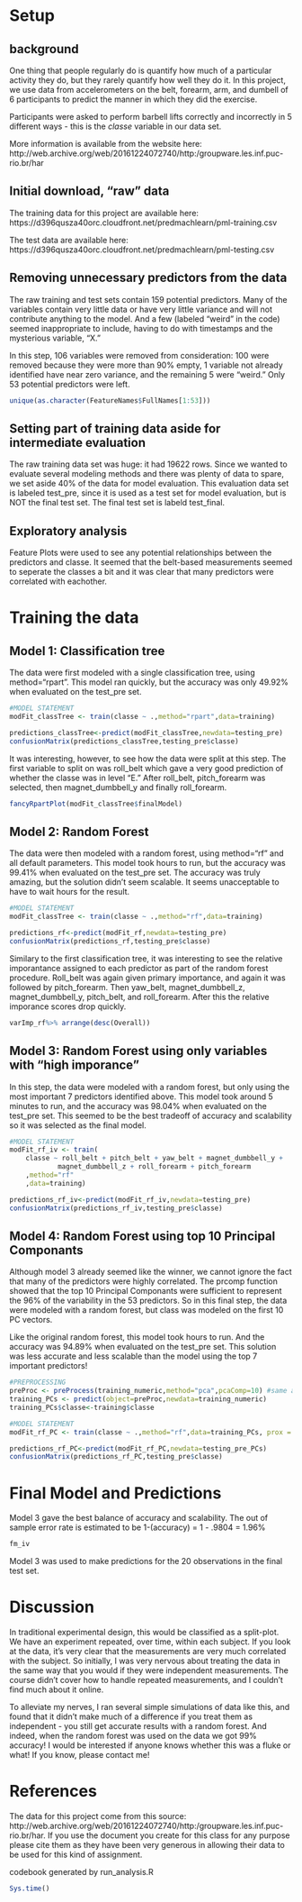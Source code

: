 
# Setup

## background 
One thing that people regularly do is quantify how much of a particular activity they do, but they rarely quantify how well they do it. In this project, we use data from accelerometers on the belt, forearm, arm, and dumbell of 6 participants to predict the manner in which they did the exercise. 

Participants were asked to perform barbell lifts correctly and incorrectly in 5 different ways - this is the _classe_ variable in our data set. 

More information is available from the website here: http://web.archive.org/web/20161224072740/http:/groupware.les.inf.puc-rio.br/har


## Initial download, "raw" data 
The training data for this project are available here:
https://d396qusza40orc.cloudfront.net/predmachlearn/pml-training.csv

The test data are available here:
https://d396qusza40orc.cloudfront.net/predmachlearn/pml-testing.csv


## Removing unnecessary predictors from the data

The raw training and test sets contain 159 potential predictors.  Many of the variables contain very little data or have very little variance and will not contribute anything to the model.  And a few (labeled "weird" in the code) seemed inappropriate to include, having to do with timestamps and the mysterious variable, "X."

In this step, 106 variables were removed from consideration: 100 were removed because they were more than 90% empty, 1 variable not already identified have near zero variance, and the remaining 5 were "weird."  Only 53 potential predictors were left. 


```r
unique(as.character(FeatureNames$FullNames[1:53]))
```

## Setting part of training data aside for intermediate evaluation

The raw training data set was huge: it had 19622 rows.  Since we wanted to evaluate several modeling methods and there was plenty of data to spare, we set aside 40% of the data for model evaluation.  This evaluation data set is labeled test_pre, since it is used as a test set for model evaluation, but is NOT the final test set.  The final test set is labeld test_final.

## Exploratory analysis

Feature Plots were used to see any potential relationships between the predictors and classe.  It seemed that the belt-based measurements seemed to seperate the classes a bit  and it was clear that many predictors were correlated with eachother.


# Training the data

## Model 1:  Classification tree

The data were first modeled with a single classification tree, using method="rpart".  This model ran quickly, but the accuracy was only 49.92% when evaluated on the test_pre set.  

```r
#MODEL STATEMENT
modFit_classTree <- train(classe ~ .,method="rpart",data=training)
```

```r
predictions_classTree<-predict(modFit_classTree,newdata=testing_pre)
confusionMatrix(predictions_classTree,testing_pre$classe)
``` 

It was interesting, however, to see how the data were split at this step.  The first variable to split on was roll_belt which gave a very good prediction of whether the classe was in level "E."  After roll_belt, pitch_forearm was selected, then magnet_dumbbell_y and finally roll_forearm.  

```r
fancyRpartPlot(modFit_classTree$finalModel)
``` 


## Model 2:  Random Forest 

The data were then modeled with a random forest, using method="rf" and all default parameters.  This model took hours to run, but the accuracy was 99.41% when evaluated on the test_pre set.  The accuracy was truly amazing, but the solution didn't seem scalable.  It seems unacceptable to have to wait hours for the result.  

```r
#MODEL STATEMENT
modFit_classTree <- train(classe ~ .,method="rf",data=training)
```

```r
predictions_rf<-predict(modFit_rf,newdata=testing_pre)
confusionMatrix(predictions_rf,testing_pre$classe)
``` 

Similary to the first classification tree, it was interesting to see the relative imporantance assigned to each predictor as part of the random forest procedure.  Roll_belt was again given primary importance, and again it was followed by pitch_forearm.  Then yaw_belt, magnet_dumbbell_z, magnet_dumbbell_y, pitch_belt, and roll_forearm.  After this the relative imporance scores drop quickly. 

```r
varImp_rf%>% arrange(desc(Overall))
``` 

## Model 3:  Random Forest using only variables with "high imporance"

In this step, the data were modeled with a random forest, but only using the most important 7 predictors identified above.  This model took around 5 minutes to run, and the accuracy was 98.04% when evaluated on the test_pre set.  This seemed to be the best tradeoff of accuracy and scalability so it was selected as the final model.

```r
#MODEL STATEMENT
modFit_rf_iv <- train(
    classe ~ roll_belt + pitch_belt + yaw_belt + magnet_dumbbell_y + 
            magnet_dumbbell_z + roll_forearm + pitch_forearm
    ,method="rf"
    ,data=training)
```

```r
predictions_rf_iv<-predict(modFit_rf_iv,newdata=testing_pre)
confusionMatrix(predictions_rf_iv,testing_pre$classe)
``` 



## Model 4:  Random Forest using top 10 Principal Componants

Although model 3 already seemed like the winner, we cannot ignore the fact that many of the predictors were highly correlated.  The prcomp function showed that the top 10 Principal Componants were sufficient to represent the 96% of the variability in the 53 predictors.  So in this final step, the data were modeled with a random forest, but class was modeled on the first 10 PC vectors. 

Like the original random forest, this model took hours to run.  And the accuracy was 94.89% when evaluated on the test_pre set.  This solution was less accurate and less scalable than the model using the top 7 important predictors!  

```r
#PREPROCESSING
preProc <- preProcess(training_numeric,method="pca",pcaComp=10) #same as prcomp function but with scale=T
training_PCs <- predict(object=preProc,newdata=training_numeric)
training_PCs$classe<-training$classe

#MODEL STATEMENT
modFit_rf_PC <- train(classe ~ .,method="rf",data=training_PCs, prox = T)
```

```r
predictions_rf_PC<-predict(modFit_rf_PC,newdata=testing_pre_PCs)
confusionMatrix(predictions_rf_PC,testing_pre$classe)
``` 

# Final Model and Predictions

Model 3 gave the best balance of accuracy and scalability.  The out of sample error rate is estimated to be 1-(accuracy) = 1 - .9804 = 1.96%
```r
fm_iv
```
Model 3 was used to make predictions for  the 20 observations in the final test set.


# Discussion 

In traditional experimental design, this would be classified as a split-plot. We have an experiment repeated, over time, within each subject.  If you look at the data, it's very clear that the measurements are very much correlated with the subject.  So initially, I was very nervous about treating the data in the same way that you would if they were independent measurements.  The course didn't cover how to handle repeated measurements, and I couldn't find much about it online.  

To alleviate my nerves, I ran several simple simulations of data like this, and found that it didn't make much of a difference if you treat them as independent - you still get accurate results with a random forest.  And indeed, when the random forest was used on the data we got 99% accuracy!  I would be interested if anyone knows whether this was a fluke or what!  If you know, please contact me!




# References
The data for this project come from this source: http://web.archive.org/web/20161224072740/http:/groupware.les.inf.puc-rio.br/har. If you use the document you create for this class for any purpose please cite them as they have been very generous in allowing their data to be used for this kind of assignment.

codebook generated by run_analysis.R
```r
Sys.time()
```

